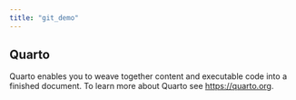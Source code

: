 ```yaml
---
title: "git_demo"
---
```


## Quarto

Quarto enables you to weave together content and executable code into a finished document. To learn more about Quarto see <https://quarto.org>.
